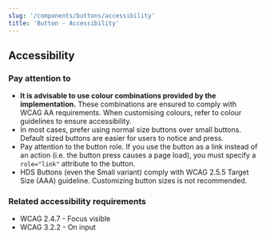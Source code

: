 ```yaml
---
slug: '/components/buttons/accessibility'
title: 'Button - Accessibility'
---
```




## Accessibility

### Pay attention to
- **It is advisable to use colour combinations provided by the implementation.** These combinations are ensured to comply with WCAG AA requirements. When customising colours, refer to <Link size="M" href="/design-tokens/colour">colour guidelines</Link> to ensure accessibility.
- In most cases, prefer using normal size buttons over small buttons. Default sized buttons are easier for users to notice and press.
- Pay attention to the button role. If you use the button as a link instead of an action (i.e. the button press causes a page load), you must specify a `role="link"` attribute to the button.
- HDS Buttons (even the Small variant) comply with <ExternalLink href="https://www.w3.org/TR/WCAG21/#target-size">WCAG 2.5.5 Target Size (AAA) guideline</ExternalLink>. Customizing button sizes is not recommended.

### Related accessibility requirements
- <ExternalLink href="https://www.w3.org/TR/WCAG21/#focus-visible">WCAG 2.4.7 - Focus visible</ExternalLink>
- <ExternalLink href="https://www.w3.org/TR/WCAG21/#on-input">WCAG 3.2.2 - On input</ExternalLink>
